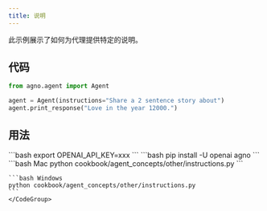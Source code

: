 ```yaml
---
title: 说明
---
```


此示例展示了如何为代理提供特定的说明。

## 代码

```python cookbook/agent_concepts/other/instructions.py
from agno.agent import Agent

agent = Agent(instructions="Share a 2 sentence story about")
agent.print_response("Love in the year 12000.")
```

## 用法

<Steps>
  <Snippet file="create-venv-step.mdx" />

  <Step title="设置您的 API 密钥">
    ```bash
    export OPENAI_API_KEY=xxx
    ```
  </Step>

  <Step title="安装库">
    ```bash
    pip install -U openai agno
    ```
  </Step>

  <Step title="运行代理">
    <CodeGroup>
    ```bash Mac
    python cookbook/agent_concepts/other/instructions.py
    ```

    ```bash Windows
    python cookbook/agent_concepts/other/instructions.py
    ```
    </CodeGroup>
  </Step>
</Steps>